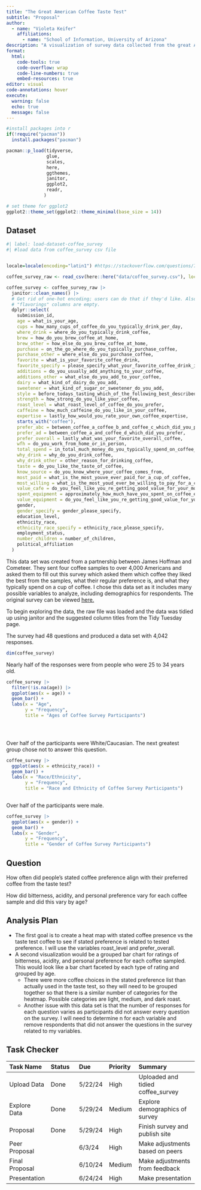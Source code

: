 ```yaml
---
title: "The Great American Coffee Taste Test"
subtitle: "Proposal"
author: 
  - name: "Violeta Keifer"
    affiliations:
      - name: "School of Information, University of Arizona"
description: "A visualization of survey data collected from the great American coffee taste which was conducted by James Hoffman and Cometeer."
format:
  html:
    code-tools: true
    code-overflow: wrap
    code-line-numbers: true
    embed-resources: true
editor: visual
code-annotations: hover
execute:
  warning: false
  echo: true
  message: false
---
```


```r

#install packages into r
if(!require("pacman"))
  install.packages("pacman")

pacman::p_load(tidyverse, 
               glue, 
               scales,
               here,
               ggthemes,
               janitor,
               ggplot2,
               readr,
              )

# set theme for ggplot2
ggplot2::theme_set(ggplot2::theme_minimal(base_size = 14))
```

## Dataset

```r
#| label: load-dataset-coffee_survey
#| #load data from coffee_survey csv file


locale=locale(encoding="latin1") #https://stackoverflow.com/questions/71532975/trying-to-read-csv-file-says-error-in-ncharx-width-invalid-multibyte-s

coffee_survey_raw <- read_csv(here::here("data/coffee_survey.csv"), locale = readr::locale(encoding = "latin1"))


```

```r


coffee_survey <- coffee_survey_raw |> 
  janitor::clean_names() |> 
  # Get rid of one-hot encoding; users can do that if they'd like. Also,
  # "flavorings" columns are empty.
  dplyr::select(
    submission_id,
    age = what_is_your_age,
    cups = how_many_cups_of_coffee_do_you_typically_drink_per_day,
    where_drink = where_do_you_typically_drink_coffee,
    brew = how_do_you_brew_coffee_at_home,
    brew_other = how_else_do_you_brew_coffee_at_home,
    purchase = on_the_go_where_do_you_typically_purchase_coffee,
    purchase_other = where_else_do_you_purchase_coffee,
    favorite = what_is_your_favorite_coffee_drink,
    favorite_specify = please_specify_what_your_favorite_coffee_drink_is,
    additions = do_you_usually_add_anything_to_your_coffee,
    additions_other = what_else_do_you_add_to_your_coffee,
    dairy = what_kind_of_dairy_do_you_add,
    sweetener = what_kind_of_sugar_or_sweetener_do_you_add,
    style = before_todays_tasting_which_of_the_following_best_described_what_kind_of_coffee_you_like,
    strength = how_strong_do_you_like_your_coffee,
    roast_level = what_roast_level_of_coffee_do_you_prefer,
    caffeine = how_much_caffeine_do_you_like_in_your_coffee,
    expertise = lastly_how_would_you_rate_your_own_coffee_expertise,
    starts_with("coffee"),
    prefer_abc = between_coffee_a_coffee_b_and_coffee_c_which_did_you_prefer,
    prefer_ad = between_coffee_a_and_coffee_d_which_did_you_prefer,
    prefer_overall = lastly_what_was_your_favorite_overall_coffee,
    wfh = do_you_work_from_home_or_in_person,
    total_spend = in_total_much_money_do_you_typically_spend_on_coffee_in_a_month,
    why_drink = why_do_you_drink_coffee,
    why_drink_other = other_reason_for_drinking_coffee,
    taste = do_you_like_the_taste_of_coffee,
    know_source = do_you_know_where_your_coffee_comes_from,
    most_paid = what_is_the_most_youve_ever_paid_for_a_cup_of_coffee,
    most_willing = what_is_the_most_youd_ever_be_willing_to_pay_for_a_cup_of_coffee,
    value_cafe = do_you_feel_like_you_re_getting_good_value_for_your_money_when_you_buy_coffee_at_a_cafe,
    spent_equipment = approximately_how_much_have_you_spent_on_coffee_equipment_in_the_past_5_years,
    value_equipment = do_you_feel_like_you_re_getting_good_value_for_your_money_with_regards_to_your_coffee_equipment,
    gender,
    gender_specify = gender_please_specify,
    education_level,
    ethnicity_race,
    ethnicity_race_specify = ethnicity_race_please_specify,
    employment_status,
    number_children = number_of_children,
    political_affiliation
  )

```

This data set was created from a partnership between James Hoffman and Cometeer. They sent four coffee samples to over 4,000 Americans and asked them to fill out this survey which asked them which coffee they liked the best from the samples, what their regular preference is, and what they typically spend on a cup of coffee. I chose this data set as it includes many possible variables to analyze, including demographics for respondents. The original survey can be viewed [here.](https://cometeer.com/pages/the-great-american-coffee-taste-test?utm_source=google&utm_medium=paid-search&utm_campaign=PMax%7CBrand%7CUS&utm_term=&utm_content=&gad_source=1&gclid=Cj0KCQjwmMayBhDuARIsAM9HM8cGTK7xXEIM7blKzNjvdJvSO3naRo3OW4lFtnvNYls0c46kFHsUQ_AaAoEREALw_wcB)

To begin exploring the data, the raw file was loaded and the data was tidied up using janitor and the suggested column titles from the Tidy Tuesday page.

The survey had 48 questions and produced a data set with 4,042 responses.

```r

dim(coffee_survey)
```

Nearly half of the responses were from people who were 25 to 34 years old.

```r

coffee_survey |>
  filter(!is.na(age)) |>
  ggplot(aes(x = age)) +
  geom_bar() +
  labs(x = "Age",
       y = "Frequency",
       title = "Ages of Coffee Survey Participants")


  
```

Over half of the participants were White/Caucasian. The next greatest group chose not to answer this question.

```r

coffee_survey |>
  ggplot(aes(x = ethnicity_race)) +
  geom_bar() +
  labs(x = "Race/Ethnicity",
       y = "Frequency",
       title = "Race and Ethnicity of Coffee Survey Participants")
  
```

Over half of the participants were male.

```r
coffee_survey |>
  ggplot(aes(x = gender)) +
  geom_bar() +
  labs(x = "Gender",
       y = "Frequency",
       title = "Gender of Coffee Survey Participants")
```

## Question

How often did people's stated coffee preference align with their preferred coffee from the taste test?

How did bitterness, acidity, and personal preference vary for each coffee sample and did this vary by age?

## Analysis Plan

-   The first goal is to create a heat map with stated coffee presence vs the taste test coffee to see if stated preference is related to tested preference. I will use the variables roast_level and prefer_overall.
-   A second visualization would be a grouped bar chart for ratings of bitterness, acidity, and personal preference for each coffee sampled. This would look like a bar chart faceted by each type of rating and grouped by age.
    -   There were more coffee choices in the stated preference list than actually used in the taste test, so they will need to be grouped together so that there is a similar number of categories for the heatmap. Possible categories are light, medium, and dark roast.
    -   Another issue with this data set is that the number of responses for each question varies as participants did not answer every question on the survey. I will need to determine n for each variable and remove respondents that did not answer the questions in the survey related to my variables.

## Task Checker

| Task Name      | Status | Due     | Priority | Summary                           |
|:-----------|:-----------|:-----------|:-----------|:-------------------------|
| Upload Data    | Done   | 5/22/24 | High     | Uploaded and tidied coffee_survey |
| Explore Data   | Done   | 5/29/24 | Medium   | Explore demographics of survey    |
| Proposal       | Done   | 5/29/24 | High     | Finish survey and publish site    |
| Peer Proposal  |        | 6/3/24  | High     | Make adjustments based on peers   |
| Final Proposal |        | 6/10/24 | Medium   | Make adjustments from feedback    |
| Presentation   |        | 6/24/24 | High     | Make presentation                 |
